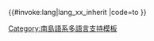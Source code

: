 <includeonly>{{#invoke:lang|lang_xx_inherit
|code=to
}}</includeonly><noinclude>
{{Documentation|Template:Lang-x/doc}}
[[Category:南島語系多語言支持模板]]
</noinclude>